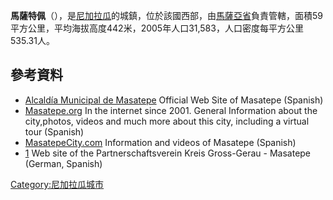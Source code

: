 <!-- 檔案不存在 [[Image:Masatepe_Sunset.jpg|right]] -->
'''馬薩特佩'''（{{lang-es|Masatepe}}），是[[尼加拉瓜|尼加拉瓜]]的城鎮，位於該國西部，由[[馬薩亞省|馬薩亞省]]負責管轄，面積59平方公里，平均海拔高度442米，2005年人口31,583，人口密度每平方公里535.31人。

{{coord|11|55|N|86|09|W|region:NI_type:city|display=title}}

==參考資料==
*[https://web.archive.org/web/20060209061549/http://masatepe.gob.ni/ Alcaldía Municipal de Masatepe] Official Web Site of Masatepe (Spanish)
*[https://web.archive.org/web/20070606201631/http://masatepe.org/ Masatepe.org] In the internet since 2001. General Information about the city,photos, videos and much more about this city, including a virtual tour (Spanish)
*[http://www.MasatepeCity.com MasatepeCity.com] {{Wayback|url=http://www.masatepecity.com/ |date=20170914001817 }} Information and videos of Masatepe (Spanish)
*[http://www.masatepe.de] Web site of the Partnerschaftsverein Kreis Gross-Gerau - Masatepe (German, Spanish)

{{Nicaragua-geo-stub}}
[[Category:尼加拉瓜城市|Category:尼加拉瓜城市]]